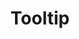 ---
title: Tooltip
tabs: ['Usage', 'Style']
description: Usage instructions for the Tooltip component
---